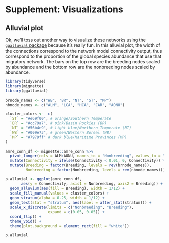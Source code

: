 # Supplement: Visualizations {#visualization}

## Alluvial plot

Ok, we'll toss out another way to visualize these networks using the [`ggalluvial` package](https://cran.r-project.org/web/packages/ggalluvial/vignettes/ggalluvial.htm) because it's really fun. In this alluvial plot, the width of the connections correspond to the network model connectivity output, thus correspond to the proportion of the global species abundance that use that migratory network. The bars on the top row are the breeding nodes scaled by abundance and the bottom row are the nonbreeding nodes scaled by abundance.


```r
library(tidyverse)
library(mignette)
library(ggalluvial)

brnode_names <- c("WB", "BR", "NT", "ST", "MP")
nbnode_names <- c("ALM", "LCA", "HCA", "CAR", "AONU")

cluster_colors <-  c(
  `ST` = "#e69f00", # orange/Southern Temperate
  `BR` = "#cc79a7", # pink/Basin Rockies (BR)
  `NT` = "#56b4e9", # light blue/Northern Temperate (NT)
  `WB` = "#009e73", # green/Western Boreal (WB)
  `MP` = "#7979ff" # dark blue/Maritime Provinces (MP)
) 

amre_conn_df <- mignette::amre_conn %>%
  pivot_longer(cols = ALM:AONU, names_to = "Nonbreeding", values_to = "Connectivity") %>%
  mutate(Connectivity = ifelse(Connectivity < 0.01, 0, Connectivity)) %>%
  mutate(Breeding = factor(Breeding, levels = rev(brnode_names)),
         Nonbreeding = factor(Nonbreeding, levels = rev(nbnode_names)))

p.alluvial <- ggplot(amre_conn_df,
       aes(y = Connectivity, axis1 = Nonbreeding, axis2 = Breeding)) +
  geom_alluvium(aes(fill = Breeding), width = 1/12) +
  scale_fill_manual(values = cluster_colors) +
  geom_stratum(alpha = 0.25, width = 1/12) +
  geom_text(stat = "stratum", aes(label = after_stat(stratum))) +
  scale_x_discrete(limits = c("Nonbreeding", "Breeding"),
                   expand = c(0.05, 0.05)) + 
  coord_flip() +
  theme_void() +
  theme(plot.background = element_rect(fill = "white"))

p.alluvial
```
